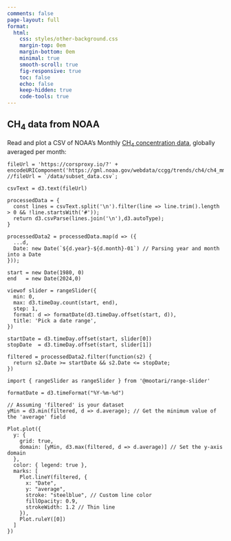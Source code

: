 ```yaml
---
comments: false
page-layout: full
format:
  html:
    css: styles/other-background.css  
    margin-top: 0em
    margin-bottom: 0em
    minimal: true
    smooth-scroll: true
    fig-responsive: true
    toc: false
    echo: false
    keep-hidden: true
    code-tools: true
---
```


## CH<sub>4</sub> data from NOAA

Read and plot a CSV of NOAA's Monthly [CH<sub>4</sub> concentration data](https://gml.noaa.gov/ccgg/trends_ch4/), globally averaged per month:

```ojs
fileUrl = 'https://corsproxy.io/?' + encodeURIComponent('https://gml.noaa.gov/webdata/ccgg/trends/ch4/ch4_mm_gl.csv');
//fileUrl = `/data/subset_data.csv`;
```

```ojs
csvText = d3.text(fileUrl)
```

```ojs
processedData = {
  const lines = csvText.split('\n').filter(line => line.trim().length > 0 && !line.startsWith('#'));
  return d3.csvParse(lines.join('\n'),d3.autoType);
}
```

```ojs
processedData2 = processedData.map(d => ({
  ...d,
  Date: new Date(`${d.year}-${d.month}-01`) // Parsing year and month into a Date
}));
```

```ojs
start = new Date(1980, 0)
end   = new Date(2024,0)
```

```ojs
viewof slider = rangeSlider({
  min: 0,
  max: d3.timeDay.count(start, end),
  step: 1,
  format: d => formatDate(d3.timeDay.offset(start, d)),
  title: 'Pick a date range',
})
```

```ojs
startDate = d3.timeDay.offset(start, slider[0])
stopDate  = d3.timeDay.offset(start, slider[1]) 
```

```ojs
filtered = processedData2.filter(function(s2) {
  return s2.Date >= startDate && s2.Date <= stopDate;
})
```

```ojs
import { rangeSlider as rangeSlider } from '@mootari/range-slider'
```

```ojs
formatDate = d3.timeFormat("%Y-%m-%d")
```

```ojs
// Assuming 'filtered' is your dataset
yMin = d3.min(filtered, d => d.average); // Get the minimum value of the 'average' field
```


```ojs
Plot.plot({
  y: {
    grid: true,
    domain: [yMin, d3.max(filtered, d => d.average)] // Set the y-axis domain
  },
  color: { legend: true },
  marks: [
    Plot.lineY(filtered, { 
      x: "Date", 
      y: "average",
      stroke: "steelblue", // Custom line color
      fillOpacity: 0.9,
      strokeWidth: 1.2 // Thin line
    }),
    Plot.ruleY([0])
  ]
})
```






